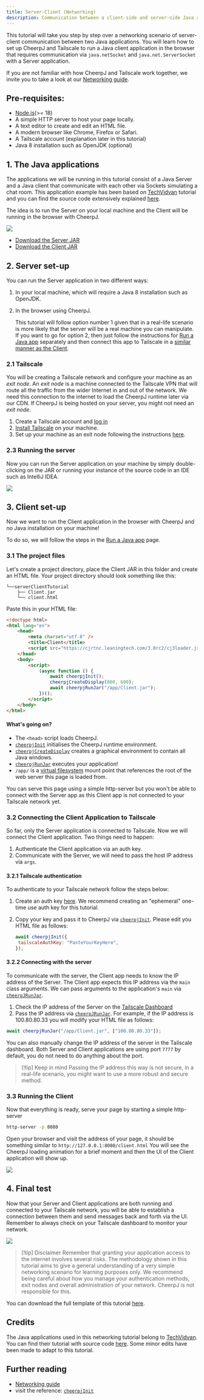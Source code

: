 ```yaml
---
title: Server-Client (Networking)
description: Communication between a client-side and server-side Java apps using CheerpJ and Tailscale.
---
```


This tutorial will take you step by step over a networking scenario of server-client communication between two Java applications. You will learn how to set up CheerpJ and Tailscale to run a Java client application in the browser that requires communication via `java.netSocket` and `java.net.ServerSocket` with a Server application.

If you are not familiar with how CheerpJ and Tailscale work together, we invite you to take a look at our [Networking guide].

## Pre-requisites:

- [Node.js](https://nodejs.org/en/)(>= 18)
- A simple HTTP server to host your page locally.
- A text editor to create and edit an HTML file.
- A modern browser like Chrome, Firefox or Safari.
- A Tailscale account (explanation later in this tutorial)
- Java 8 installation such as OpenJDK (optional)

## 1. The Java applications

The applications we will be running in this tutorial consist of a Java Server and a Java client that communicate with each other via Sockets simulating a chat room. This application example has been based on [TechVidvan] tutorial and you can find the source code extensively explained [here](https://techvidvan.com/tutorials/java-chat-application/).

The idea is to run the Server on your local machine and the Client will be running in the browser with CheerpJ.

<img src="/cheerpj2/assets/client-server.png"></img>

- [Download the Server JAR](/cheerpj3/examples/Server.jar)
- [Download the Client JAR](/cheerpj3/examples/Client.jar)

## 2. Server set-up

You can run the Server application in two different ways:

1. In your local machine, which will require a Java 8 installation such as OpenJDK.
2. In the browser using CheerpJ.

   This tutorial will follow option number 1 given that in a real-life scenario is more likely that the server will be a real machine you can manipulate. If you want to go for option 2, then just follow the instructions for [Run a Java app] separately and then connect this app to Tailscale in a [similar manner as the Client](#32-connecting-the-client-application-to-tailscale).

### 2.1 Tailscale

You will be creating a Tailscale network and configure your machine as an _exit node_. An _exit node_ is a machine connected to the Tailscale VPN that will route all the traffic from the wider Internet in and out of the network. We need this connection to the internet to load the CheerpJ runtime later via our CDN. If CheerpJ is being hosted on your server, you might not need an _exit node_.

1.  Create a Tailscale account and [log in](https://login.tailscale.com/)
2.  [Install Tailscale](https://tailscale.com/kb/installation) on your machine.
3.  Set up your machine as an exit node following the instructions [here](https://tailscale.com/kb/1103/exit-nodes).

### 2.3 Running the server

Now you can run the Server application on your machine by simply double-clicking on the JAR or running your instance of the source code in an IDE such as IntelliJ IDEA.

<img src="/cheerpj2/assets/server.png"></img>

## 3. Client set-up

Now we want to run the Client application in the browser with CheerpJ and no Java installation on your machine!

To do so, we will follow the steps in the [Run a Java app] page.

### 3.1 The project files

Let's create a project directory, place the Client JAR in this folder and create an HTML file. Your project directory should look something like this:

```
└──serverClientTutorial
    ├── Client.jar
    └── client.html
```

Paste this in your HTML file:

```html title="client.html"
<!doctype html>
<html lang="en">
	<head>
		<meta charset="utf-8" />
		<title>Client</title>
		<script src="https://cjrtnc.leaningtech.com/3.0rc2/cj3loader.js"></script>
	</head>
	<body>
		<script>
			(async function () {
				await cheerpjInit();
				cheerpjCreateDisplay(800, 600);
				await cheerpjRunJar("/app/Client.jar");
			})();
		</script>
	</body>
</html>
```

#### What's going on?

- The `<head>` script loads CheerpJ.
- [`cheerpjInit`] initialises the CheerpJ runtime environment.
- [`cheerpjCreateDisplay`] creates a graphical environment to contain all Java windows.
- [`cheerpjRunJar`] executes your application!
- `/app/` is a [virtual filesystem] mount point that references the root of the web server this page is loaded from.

You can serve this page using a simple http-server but you won't be able to connect with the Server app as this Client app is not connected to your Tailscale network yet.

### 3.2 Connecting the Client Application to Tailscale

So far, only the Server application is connected to Tailscale. Now we will connect the Client application. Two things need to happen:

1. Authenticate the Client application via an auth key.
2. Communicate with the Server, we will need to pass the host IP address via `args`.

#### 3.2.1 Tailscale authentication

To authenticate to your Tailscale network follow the steps below:

1. Create an auth key [here](https://login.tailscale.com/admin/settings/keys). We recommend creating an "ephemeral" one-time use auth key for this tutorial.
2. Copy your key and pass it to CheerpJ via [`cheerpjInit`]. Please edit you HTML file as follows:

   ```js
   await cheerpjInit({
   	tailscaleAuthKey: "PasteYourKeyHere",
   });
   ```

#### 3.2.2 Connecting with the server

To communicate with the server, the Client app needs to know the IP address of the Server. The Client app expects this IP address via the `main` class arguments. We can pass arguments to the application's `main` via [`cheerpJRunJar`].

1. Check the IP address of the Server on the [Tailscale Dashboard](https://login.tailscale.com/admin/machines)
2. Pass the IP address via [`cheerpJRunJar`]. For example, if the IP address is 100.80.80.33 you will modify your HTML file as follows:

```js
await cheerpjRunJar("/app/Client.jar", ["100.80.80.33"]);
```

You can also manually change the IP address of the server in the Tailscale dashboard. Both Server and Client applications are using port `7777` by default, you do not need to do anything about the port.

> [!tip] Keep in mind
> Passing the IP address this way is not secure, in a real-life scenario, you might want to use a more robust and secure method.

### 3.3 Running the Client

Now that everything is ready, serve your page by starting a simple http-server

```bash
http-server -p 8080
```

Open your browser and visit the address of your page, it should be something similar to `http://127.0.0.1:8080/client.html`
You will see the CheerpJ loading animation for a brief moment and then the UI of the Client application will show up.

<img src="/cheerpj2/assets/client-browser-test.png"></img>

## 4. Final test

Now that your Server and Client applications are both running and connected to your Tailscale network, you will be able to establish a connection between them and send messages back and forth via the UI. Remember to always check on your Tailscale dashboard to monitor your network.

<img src="/cheerpj2/assets/server-client-final.png"></img>

> [!tip] Disclaimer
> Remember that granting your application access to the internet involves several risks. The methodology shown in this tutorial aims to give a general understanding of a very simple networking scenario for learning purposes only. We recommend being careful about how you manage your authentication methods, exit nodes and overall administration of your network. CheerpJ is not responsible for this.

You can download the full template of this tutorial [here](/cheerpj3/examples/serverclient.zip).

## Credits

The Java applications used in this networking tutorial belong to [TechVidvan]. You can find their tutorial with source code [here](https://techvidvan.com/tutorials/java-chat-application/). Some minor edits have been made to adapt to this tutorial.

## Further reading

- [Networking guide]
- visit the reference: [`cheerpjInit`]

[Networking guide]: /cheerpj3/guides/Networking
[TechVidvan]: https://techvidvan.com/tutorials/
[Run a Java app]: /cheerpj3/getting-started/Java-app
[`cheerpjInit`]: /cheerpj3/reference/cheerpjInit
[`cheerpjCreateDisplay`]: /cheerpj3/reference/cheerpjCreateDisplay
[`cheerpjRunJar`]: /cheerpj3/reference/cheerpjRunJar
[virtual filesystem]: /cheerpj3/guides/File-System-support
[`tailscaleAuthKey`]: /cheerpj3/reference/cheerpjInit#tailscaleauthkey
